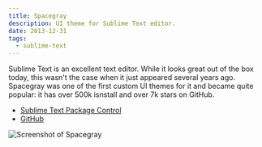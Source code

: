 ```yaml
---
title: Spacegray
description: UI theme for Sublime Text editor.
date: 2013-12-31
tags:
  - sublime-text
---
```



Sublime Text is an excellent text editor. While it looks great out of the box
today, this wasn't the case when it just appeared several years ago. Spacegray
was one of the first custom UI themes for it and became quite popular: it has
over 500k isnstall and over 7k stars on GitHub.

<ul class="aside">
  <li>
    <a
      rel="external"
      target="_blank"
      href="https://packagecontrol.io/packages/Theme%20-%20Spacegray"
    >
      Sublime Text Package Control
    </a>
  </li>
  <li>
    <a rel="external" target="_blank" href="https://github.com/kkga/spacegray">
      GitHub
    </a>
  </li>
</ul>

<Image class="breakout" src={spacegray} alt="Screenshot of Spacegray" />
